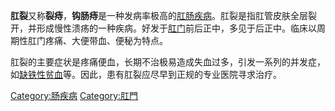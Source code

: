 {{medical}}
{{medref|time=2011-12-28T08:48:48+00:00}}
{{Infobox disease
 | Name            = 肛裂
 | Image           = Anal fissure 2.jpg
 | Caption         = 
 | DiseasesDB      = 673
 | ICD10           = {{ICD10|K|60|0|k|55}}-{{ICD10|K|60|2|k|55}}
 | ICD9            = {{ICD9|565.0}}
 | ICDO            =
 | OMIM            =
 | MedlinePlus     = 001130
 | eMedicineSubj   = med
 | eMedicineTopic  = 3532
 | eMedicine_mult  = {{eMedicine2|ped|2938}} {{eMedicine2|emerg|495}}
 | MeshID          = D005401
}}
'''肛裂'''又称'''裂痔'''，'''钩肠痔'''是一种发病率极高的[[肛肠疾病|肛肠疾病]]。肛裂是指肛管皮肤全层裂开，并形成慢性溃疡的一种疾病。好发于[[肛门|肛门]]前后正中，多见于后正中。临床以周期性肛门疼痛、大便带血、便秘为特点。

肛裂的主要症状是疼痛便血，长期不治极易造成失血过多，引发一系列的并发症，如[[贫血|缺铁性贫血]]等。因此，患有肛裂应尽早到正规的专业医院寻求治疗。

[[Category:肠疾病|Category:肠疾病]]
[[Category:肛門|Category:肛門]]